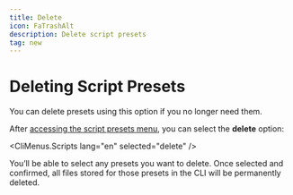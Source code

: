 ```yaml
---
title: Delete
icon: FaTrashAlt
description: Delete script presets
tag: new
---
```


# Deleting Script Presets

You can delete presets using this option if you no longer need them.

After [accessing the script presets menu](/docs/presets/scripts/start), you can select the **delete** option:

<CliMenus.Scripts lang="en" selected="delete" />

You’ll be able to select any presets you want to delete. Once selected and confirmed, all files stored for those presets in the CLI will be permanently deleted.
